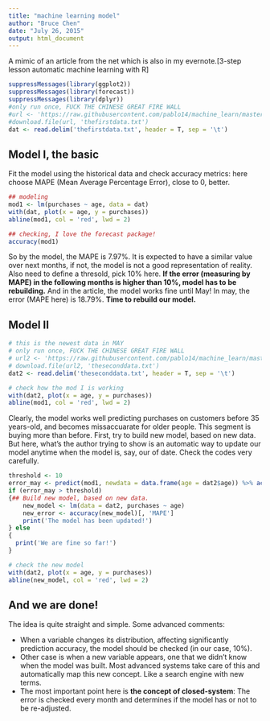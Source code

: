 ```yaml
---
title: "machine learning model"
author: "Bruce Chen"
date: "July 26, 2015"
output: html_document
---
```

A mimic of an article from the net which is also in my evernote.[3-step lesson automatic machine learning with R]

```r
suppressMessages(library(ggplot2))
suppressMessages(library(forecast))
suppressMessages(library(dplyr))
#only run once, FUCK THE CHINESE GREAT FIRE WALL
#url <- 'https://raw.githubusercontent.com/pablo14/machine_learn/master/data_historical.txt'
#download.file(url, 'thefirstdata.txt')
dat <- read.delim('thefirstdata.txt', header = T, sep = '\t') 
```

## Model I, the basic
Fit the model using the historical data and check accuracy metrics: here choose MAPE (Mean Average Percentage Error), close to 0, better.

```r
## modeling
mod1 <- lm(purchases ~ age, data = dat)
with(dat, plot(x = age, y = purchases))
abline(mod1, col = 'red', lwd = 2)

## checking, I love the forecast package!
accuracy(mod1)
```
So by the model, the MAPE is 7.97%. It is expected to have a similar value over next months, if not, the model is not a good representation of reality.    
Also need to define a thresold, pick 10% here. __If the error (measuring by MAPE) in the following months is higher than 10%, model has to be rebuilding.__
And in the article, the model works fine until May! In may, the error (MAPE here) is 18.79%. __Time to rebuild our model.__

## Model II
```r
# this is the newest data in MAY
# only run once, FUCK THE CHINESE GREAT FIRE WALL
# url2 <- 'https://raw.githubusercontent.com/pablo14/machine_learn/master/data_may.txt'
# download.file(url2, 'theseconddata.txt')
dat2 <- read.delim('theseconddata.txt', header = T, sep = '\t') 

# check how the mod I is working
with(dat2, plot(x = age, y = purchases))
abline(mod1, col = 'red', lwd = 2)
```

Clearly, the model works well predicting purchases on customers before 35 years-old, and becomes missaccuarate for older people. This segment is buying more than before. 
First, try to build new model, based on new data. But here, what's the author trying to show is an automatic way to update our model anytime when the model is, say, our of date. Check the codes very carefully.
```r
threshold <- 10
error_may <- predict(mod1, newdata = data.frame(age = dat2$age)) %>% accuracy(., dat2$purchases) %>% .[1,5]
if (error_may > threshold)
{## Build new model, based on new data.
    new_model <- lm(data = dat2, purchases ~ age)
    new_error <- accuracy(new_model)[, 'MAPE']
    print('The model has been updated!')
} else
{
  print('We are fine so far!')
}

# check the new model
with(dat2, plot(x = age, y = purchases))
abline(new_model, col = 'red', lwd = 2)
```

## And we are done!
The idea is quite straight and simple. Some advanced comments:

- When a variable changes its distribution, affecting significantly prediction accuracy, the model should be checked (in our case, 10%).
- Other case is when a new variable appears, one that we didn't know when the model was built. Most advanced systems take care of this and automatically map this new concept. Like a search engine with new terms.
- The most important point here is __the concept of closed-system__: The error is checked every month and determines if the model has or not to be re-adjusted.
